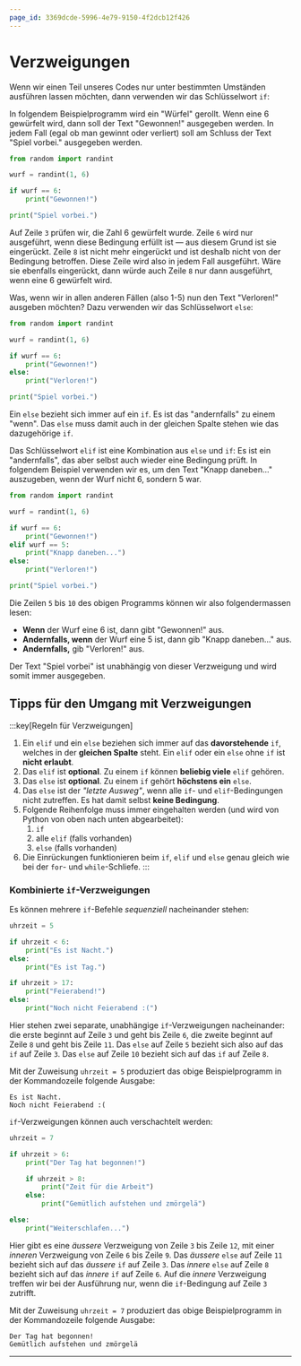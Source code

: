 ```yaml
---
page_id: 3369dcde-5996-4e79-9150-4f2dcb12f426
---
```


# Verzweigungen

Wenn wir einen Teil unseres Codes nur unter bestimmten Umständen ausführen lassen möchten, dann verwenden wir das Schlüsselwort `if`:

In folgendem Beispielprogramm wird ein "Würfel" gerollt. Wenn eine 6 gewürfelt wird, dann soll der Text "Gewonnen!" ausgegeben werden. In jedem Fall (egal ob man gewinnt oder verliert) soll am Schluss der Text "Spiel vorbei." ausgegeben werden.

```python showLineNumbers {5,6}
from random import randint

wurf = randint(1, 6)

if wurf == 6:
    print("Gewonnen!")

print("Spiel vorbei.")
```

Auf Zeile `3` prüfen wir, die Zahl 6 gewürfelt wurde. Zeile `6` wird nur ausgeführt, wenn diese Bedingung erfüllt ist — aus diesem Grund ist sie eingerückt. Zeile `8` ist nicht mehr eingerückt und ist deshalb nicht von der Bedingung betroffen. Diese Zeile wird also in jedem Fall ausgeführt. Wäre sie ebenfalls eingerückt, dann würde auch Zeile `8` nur dann ausgeführt, wenn eine 6 gewürfelt wird.

Was, wenn wir in allen anderen Fällen (also 1-5) nun den Text "Verloren!" ausgeben möchten? Dazu verwenden wir das Schlüsselwort `else`:

```python showLineNumbers {7,8}
from random import randint

wurf = randint(1, 6)

if wurf == 6:
    print("Gewonnen!")
else:
    print("Verloren!")

print("Spiel vorbei.")
```

Ein `else` bezieht sich immer auf ein `if`. Es ist das "andernfalls" zu einem "wenn". Das `else` muss damit auch in der gleichen Spalte stehen wie das dazugehörige `if`.

Das Schlüsselwort `elif` ist eine Kombination aus `else` und `if`: Es ist ein "andernfalls", das aber selbst auch wieder eine Bedingung prüft. In folgendem Beispiel verwenden wir es, um den Text "Knapp daneben..." auszugeben, wenn der Wurf nicht 6, sondern 5 war.

```python showLineNumbers {7,8}
from random import randint

wurf = randint(1, 6)

if wurf == 6:
    print("Gewonnen!")
elif wurf == 5:
    print("Knapp daneben...")
else:
    print("Verloren!")

print("Spiel vorbei.")
```

Die Zeilen `5` bis `10` des obigen Programms können wir also folgendermassen lesen:

- **Wenn** der Wurf eine 6 ist, dann gibt "Gewonnen!" aus.
- **Andernfalls, wenn** der Wurf eine 5 ist, dann gib "Knapp daneben..." aus.
- **Andernfalls,** gib "Verloren!" aus.

Der Text "Spiel vorbei" ist unabhängig von dieser Verzweigung und wird somit immer ausgegeben.

## Tipps für den Umgang mit Verzweigungen

:::key[Regeln für Verzweigungen]

1. Ein `elif` und ein `else` beziehen sich immer auf das **davorstehende** `if`, welches in der **gleichen Spalte** steht. Ein `elif` oder ein `else` ohne `if` ist **nicht erlaubt**.
2. Das `elif` ist **optional**. Zu einem `if` können **beliebig viele** `elif` gehören.
3. Das `else` ist **optional**. Zu einem `if` gehört **höchstens ein** `else`.
4. Das `else` ist der _"letzte Ausweg"_, wenn alle `if`- und `elif`-Bedingungen nicht zutreffen. Es hat damit selbst **keine Bedingung**.
5. Folgende Reihenfolge muss immer eingehalten werden (und wird von Python von oben nach unten abgearbeitet):
    1. `if`
    2. alle `elif` (falls vorhanden)
    3. `else` (falls vorhanden)
6. Die Einrückungen funktionieren beim `if`, `elif` und `else` genau gleich wie bei der `for`- und `while`-Schliefe. :::

### Kombinierte `if`-Verzweigungen

Es können mehrere `if`-Befehle _sequenziell_ nacheinander stehen:

```python showLineNumbers
uhrzeit = 5

if uhrzeit < 6:
    print("Es ist Nacht.")
else:
    print("Es ist Tag.")

if uhrzeit > 17:
    print("Feierabend!")
else:
    print("Noch nicht Feierabend :(")
```

Hier stehen zwei separate, unabhängige `if`-Verzweigungen nacheinander: die erste beginnt auf Zeile `3` und geht bis Zeile `6`, die zweite beginnt auf Zeile `8` und geht bis Zeile `11`. Das `else` auf Zeile `5` bezieht sich also auf das `if` auf Zeile `3`. Das `else` auf Zeile `10` bezieht sich auf das `if` auf Zeile `8`.

Mit der Zuweisung `uhrzeit = 5` produziert das obige Beispielprogramm in der Kommandozeile folgende Ausgabe:

```
Es ist Nacht.
Noch nicht Feierabend :(
```

`if`-Verzweigungen können auch verschachtelt werden:

```python showLineNumbers
uhrzeit = 7

if uhrzeit > 6:
    print("Der Tag hat begonnen!")

    if uhrzeit > 8:
        print("Zeit für die Arbeit")
    else:
        print("Gemütlich aufstehen und zmörgelä")

else:
    print("Weiterschlafen...")
```

Hier gibt es eine _äussere_ Verzweigung von Zeile `3` bis Zeile `12`, mit einer _inneren_ Verzweigung von Zeile `6` bis Zeile `9`. Das _äussere_ `else` auf Zeile `11` bezieht sich auf das _äussere_ `if` auf Zeile `3`. Das _innere_ `else` auf Zeile `8` bezieht sich auf das _innere_ `if` auf Zeile `6`. Auf die _innere_ Verzweigung treffen wir bei der Ausführung nur, wenn die `if`-Bedingung auf Zeile `3` zutrifft.

Mit der Zuweisung `uhrzeit = 7` produziert das obige Beispielprogramm in der Kommandozeile folgende Ausgabe:

```
Der Tag hat begonnen!
Gemütlich aufstehen und zmörgelä
```

---
